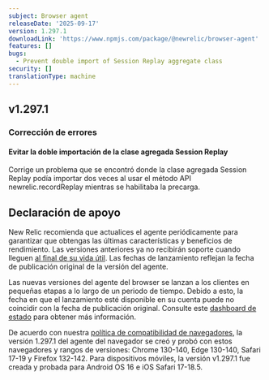 ```yaml
---
subject: Browser agent
releaseDate: '2025-09-17'
version: 1.297.1
downloadLink: 'https://www.npmjs.com/package/@newrelic/browser-agent'
features: []
bugs:
  - Prevent double import of Session Replay aggregate class
security: []
translationType: machine
---
```


## v1.297.1

### Corrección de errores

#### Evitar la doble importación de la clase agregada Session Replay

Corrige un problema que se encontró donde la clase agregada Session Replay podía importar dos veces al usar el método API newrelic.recordReplay mientras se habilitaba la precarga.

## Declaración de apoyo

New Relic recomienda que actualices el agente periódicamente para garantizar que obtengas las últimas características y beneficios de rendimiento. Las versiones anteriores ya no recibirán soporte cuando lleguen [al final de su vida útil](https://docs.newrelic.com/docs/browser/browser-monitoring/getting-started/browser-agent-eol-policy/). Las fechas de lanzamiento reflejan la fecha de publicación original de la versión del agente.

Las nuevas versiones del agente del browser se lanzan a los clientes en pequeñas etapas a lo largo de un periodo de tiempo. Debido a esto, la fecha en que el lanzamiento esté disponible en su cuenta puede no coincidir con la fecha de publicación original. Consulte este [dashboard de estado](https://newrelic.github.io/newrelic-browser-agent-release/) para obtener más información.

De acuerdo con nuestra [política de compatibilidad de navegadores](https://docs.newrelic.com/docs/browser/new-relic-browser/getting-started/compatibility-requirements-browser-monitoring/#browser-types), la versión 1.297.1 del agente del navegador se creó y probó con estos navegadores y rangos de versiones: Chrome 130-140, Edge 130-140, Safari 17-19 y Firefox 132-142. Para dispositivos móviles, la versión v1.297.1 fue creada y probada para Android OS 16 e iOS Safari 17-18.5.